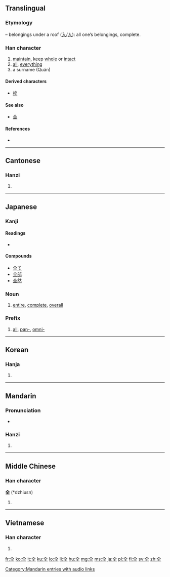 {{also|金}}

==Translingual==
{{stroke order|strokes=6}}
{{stroke order|type=animate}}

===Etymology===
{{liushu|p}} – belongings under a roof ([[入]]/[[人]]): all one’s belongings, complete.

{{Han etyl}}

===Han character===
{{Han char|rn=11|rad=入|as=04|sn=6|four=8010<sub>4</sub>|canj=人一土 (OMG)}}

# [[maintain]], keep [[whole]] or [[intact]]
# [[all]], [[everything]]
# a surname (Quán)

====Derived characters====
* [[栓]]

====See also====
* [[金]] <!-- graphically similar -->

====References====
* {{Han ref|kx=0126.050|dkj=01424|dj=0271.030|hdz=10115.080|uh=5168|ud=20840|bh=A5FE|bd=42494}}

----

==Cantonese==

===Hanzi===
{{yue-hanzi|j=|jyut=cyun4}}

# {{defn|lang=yue|sort=入04}}

----

==Japanese==

===Kanji===
{{ja-kanji|grade=3|rs=入04}}

====Readings====
* {{ja-readings|on=[[ぜん]] (zen), [[せん]] (sen)|kun=[[まったく]] (mattaku), [[まったい]] (mattai), [[まっとうする]] (mattousuru)}}

====Compounds====
* [[全て]]
* [[全部]]
* [[全然]]

===Noun===
{{ja-noun|k|hira=ぜん|rom=zen|hidx=せん'}} 

# [[entire]], [[complete]], [[overall]]

===Prefix===
{{ja-pos|k|prefix|hira=ぜん|rom=zen-|hidx=せん'}}

# [[all]], [[pan-]], [[omni-]]

----

==Korean==

===Hanja===
{{ko-hanja|hangeul=전|rv=jeon|mr=chŏn}}

# {{defn|lang=ko|sort=入04}}

----

==Mandarin==

===Pronunciation===
* {{audio|zh-quán.ogg|audio}}

===Hanzi===
{{cmn-hanzi|pin=[[quán]] ([[quan2]]), [[liǎng]] ([[liang3]]), [[liàng]] ([[liang4]])|wg=liang<sup>3</sup>, liang<sup>4</sup>, ch'üan<sup>2</sup>}}

# {{defn|lang=cmn|sort=入04}}

[[Category:Mandarin entries with audio links]]

----

==Middle Chinese==

===Han character===
'''全''' (*dzhiuɛn)<!--note: asterisk indicates that this character appears more than four times in the Tang Dynasty corpus of literature-->

# {{defn|lang=zhx-mid|sort=入04}}

----

==Vietnamese==

===Han character===
{{vi-hantu|[[toàn]], [[tuyền]]|rs=入04}}

# {{defn|lang=vi|sort=入04}}

[[fr:全]]
[[ko:全]]
[[it:全]]
[[ku:全]]
[[lo:全]]
[[li:全]]
[[hu:全]]
[[mg:全]]
[[ms:全]]
[[ja:全]]
[[pl:全]]
[[fi:全]]
[[sv:全]]
[[zh:全]]